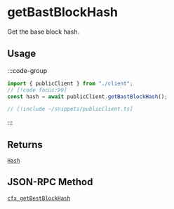 # getBastBlockHash

Get the base block hash.

## Usage

:::code-group

```ts twoslash [example.ts]
import { publicClient } from "./client";
// [!code focus:99]
const hash = await publicClient.getBastBlockHash();
```

```ts twoslash [client.ts] filename="client.ts"
// [!include ~/snippets/publicClient.ts]
```

:::

## Returns

[`Hash`](#TODO)

## JSON-RPC Method

[`cfx_getBestBlockHash`](https://doc.confluxnetwork.org/docs/core/build/json-rpc/cfx-namespace#cfx_getbestblockhash)
